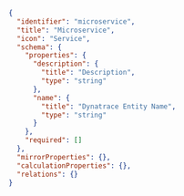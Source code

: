 ```json showLineNumbers
{
  "identifier": "microservice",
  "title": "Microservice",
  "icon": "Service",
  "schema": {
    "properties": {
      "description": {
        "title": "Description",
        "type": "string"
      },
      "name": {
        "title": "Dynatrace Entity Name",
        "type": "string"
      }
    },
    "required": []
  },
  "mirrorProperties": {},
  "calculationProperties": {},
  "relations": {}
}
```
